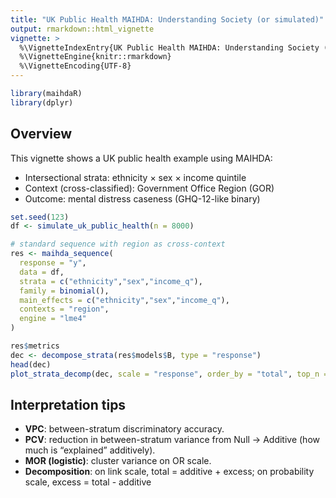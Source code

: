 ```yaml
---
title: "UK Public Health MAIHDA: Understanding Society (or simulated)"
output: rmarkdown::html_vignette
vignette: >
  %\VignetteIndexEntry{UK Public Health MAIHDA: Understanding Society (or simulated)}
  %\VignetteEngine{knitr::rmarkdown}
  %\VignetteEncoding{UTF-8}
---
```


```r
library(maihdaR)
library(dplyr)
```

## Overview

This vignette shows a UK public health example using MAIHDA:

- Intersectional strata: ethnicity × sex × income quintile
- Context (cross-classified): Government Office Region (GOR)
- Outcome: mental distress caseness (GHQ-12-like binary)

```r
set.seed(123)
df <- simulate_uk_public_health(n = 8000)

# standard sequence with region as cross-context
res <- maihda_sequence(
  response = "y",
  data = df,
  strata = c("ethnicity","sex","income_q"),
  family = binomial(),
  main_effects = c("ethnicity","sex","income_q"),
  contexts = "region",
  engine = "lme4"
)

res$metrics
dec <- decompose_strata(res$models$B, type = "response")
head(dec)
plot_strata_decomp(dec, scale = "response", order_by = "total", top_n = 40)
```

## Interpretation tips

- **VPC**: between-stratum discriminatory accuracy.
- **PCV**: reduction in between-stratum variance from Null → Additive (how much is "explained" additively).
- **MOR (logistic)**: cluster variance on OR scale.
- **Decomposition**: on link scale, total = additive + excess; on probability scale, excess = total - additive
